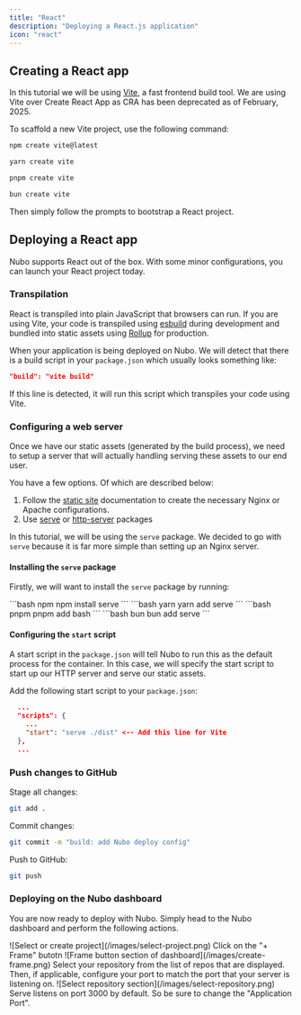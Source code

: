 ```yaml
---
title: "React"
description: "Deploying a React.js application"
icon: "react"
---
```


## Creating a React app

In this tutorial we will be using [Vite](https://vite.dev/), a fast frontend build tool. We are using Vite over Create React App as CRA has been deprecated as of February, 2025.

To scaffold a new Vite project, use the following command:

<CodeGroup>

```bash npm
npm create vite@latest
```

```bash yarn
yarn create vite
```

```bash pnpm
pnpm create vite
```

```bash bun
bun create vite
```

</CodeGroup>

Then simply follow the prompts to bootstrap a React project.

## Deploying a React app

Nubo supports React out of the box. With some minor configurations, you can launch your React project today.

### Transpilation

React is transpiled into plain JavaScript that browsers can run. If you are using Vite, your code is transpiled using [esbuild](https://esbuild.github.io/) during development and bundled into static assets using [Rollup](https://rollupjs.org/) for production.

When your application is being deployed on Nubo. We will detect that there is a build script in your `package.json` which usually looks something like:

```json
"build": "vite build"
```

If this line is detected, it will run this script which transpiles your code using Vite.

### Configuring a web server

Once we have our static assets (generated by the build process), we need to setup a server that will actually handling serving these assets to our end user.

You have a few options. Of which are described below:

1. Follow the [static site](/languages/static) documentation to create the necessary Nginx or Apache configurations.
2. Use [serve](https://www.npmjs.com/package/serve) or [http-server](https://www.npmjs.com/package/http-server) packages

In this tutorial, we will be using the `serve` package. We decided to go with `serve` because it is far more simple than setting up an Nginx server.

#### Installing the `serve` package

Firstly, we will want to install the `serve` package by running:

<CodeGroup>
```bash npm
npm install serve
```
```bash yarn
yarn add serve
```
```bash pnpm
pnpm add bash
```
```bash bun
bun add serve
```
</CodeGroup>

#### Configuring the `start` script

A start script in the `package.json` will tell Nubo to run this as the default process for the container. In this case, we will specify the start script to start up our HTTP server and serve our static assets.

Add the following start script to your `package.json`:

```json package.json
  ...
  "scripts": {
    ...
    "start": "serve ./dist" <-- Add this line for Vite
  },
  ...
```

### Push changes to GitHub

Stage all changes:

```bash
git add .
```

Commit changes:

```bash
git commit -m "build: add Nubo deploy config"
```

Push to GitHub:

```bash
git push
```

### Deploying on the Nubo dashboard

You are now ready to deploy with Nubo. Simply head to the Nubo dashboard and perform the following actions.

<Steps>
    <Step title="Create or select a project">
        <Frame>
            ![Select or create project](/images/select-project.png)
        </Frame>
    </Step>
    <Step title="Open the new Frame modal">
        Click on the "+ Frame" butotn
        <Frame>
            ![Frame button section of dashboard](/images/create-frame.png)
        </Frame>
    </Step>
    <Step title="Choose repository and configure port">
        Select your repository from the list of repos that are displayed. Then, if applicable, configure your port to match the port that your server is listening on.
        <Frame>
            ![Select repository section](/images/select-repository.png)
        </Frame>
        <Note>Serve listens on port 3000 by default. So be sure to change the "Application Port".</Note>
    </Step>
</Steps>
